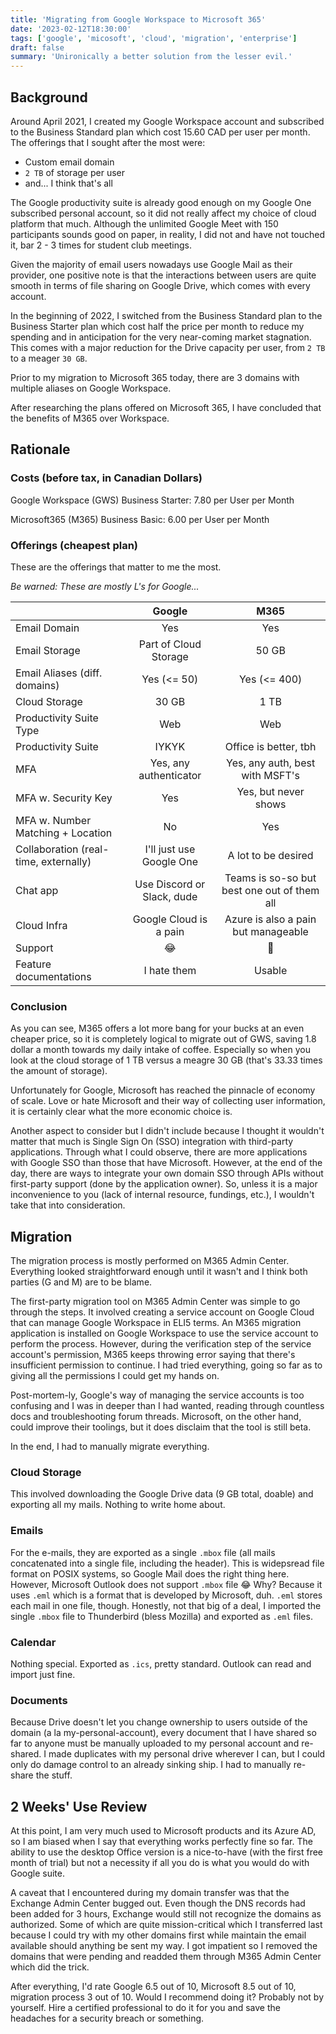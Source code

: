 ```yaml
---
title: 'Migrating from Google Workspace to Microsoft 365'
date: '2023-02-12T18:30:00'
tags: ['google', 'micosoft', 'cloud', 'migration', 'enterprise']
draft: false
summary: 'Unironically a better solution from the lesser evil.'
---
```


## Background

Around April 2021, I created my Google Workspace account and subscribed to the Business Standard plan which cost 15.60 CAD per user per month. The offerings that I sought after the most were:

- Custom email domain
- `2 TB` of storage per user
- and... I think that's all

The Google productivity suite is already good enough on my Google One subscribed personal account, so it did not really affect my choice of cloud platform that much. Although the unlimited Google Meet with 150 participants sounds good on paper, in reality, I did not and have not touched it, bar 2 - 3 times for student club meetings.

Given the majority of email users nowadays use Google Mail as their provider, one positive note is that the interactions between users are quite smooth in terms of file sharing on Google Drive, which comes with every account.

In the beginning of 2022, I switched from the Business Standard plan to the Business Starter plan which cost half the price per month to reduce my spending and in anticipation for the very near-coming market stagnation. This comes with a major reduction for the Drive capacity per user, from `2 TB` to a meager `30 GB`.

Prior to my migration to Microsoft 365 today, there are 3 domains with multiple aliases on Google Workspace.

After researching the plans offered on Microsoft 365, I have concluded that the benefits of M365 over Workspace.

## Rationale

### Costs (before tax, in Canadian Dollars)

Google Workspace (GWS) Business Starter: 7.80 per User per Month

Microsoft365 (M365) Business Basic: 6.00 per User per Month

### Offerings (cheapest plan)

These are the offerings that matter to me the most.

_Be warned: These are mostly L's for Google..._

|                                       |           Google           |                    M365                     |
| ------------------------------------- | :------------------------: | :-----------------------------------------: |
| Email Domain                          |            Yes             |                     Yes                     |
| Email Storage                         |   Part of Cloud Storage    |                    50 GB                    |
| Email Aliases (diff. domains)         |        Yes (<= 50)         |                Yes (<= 400)                 |
| Cloud Storage                         |           30 GB            |                    1 TB                     |
| Productivity Suite Type               |            Web             |                     Web                     |
| Productivity Suite                    |           IYKYK            |            Office is better, tbh            |
| MFA                                   |   Yes, any authenticator   |       Yes, any auth, best with MSFT's       |
| MFA w. Security Key                   |            Yes             |            Yes, but never shows             |
| MFA w. Number Matching + Location     |             No             |                     Yes                     |
| Collaboration (real-time, externally) |  I'll just use Google One  |             A lot to be desired             |
| Chat app                              | Use Discord or Slack, dude | Teams is so-so but best one out of them all |
| Cloud Infra                           |   Google Cloud is a pain   |     Azure is also a pain but manageable     |
| Support                               |             😂             |                     🤔                      |
| Feature documentations                |        I hate them         |                   Usable                    |

### Conclusion

As you can see, M365 offers a lot more bang for your bucks at an even cheaper price, so it is completely logical to migrate out of GWS, saving 1.8 dollar a month towards my daily intake of coffee. Especially so when you look at the cloud storage of 1 TB versus a meagre 30 GB (that's 33.33 times the amount of storage).

Unfortunately for Google, Microsoft has reached the pinnacle of economy of scale. Love or hate Microsoft and their way of collecting user information, it is certainly clear what the more economic choice is.

Another aspect to consider but I didn't include because I thought it wouldn't matter that much is Single Sign On (SSO) integration with third-party applications. Through what I could observe, there are more applications with Google SSO than those that have Microsoft. However, at the end of the day, there are ways to integrate your own domain SSO through APIs without first-party support (done by the application owner). So, unless it is a major inconvenience to you (lack of internal resource, fundings, etc.), I wouldn't take that into consideration.

## Migration

The migration process is mostly performed on M365 Admin Center. Everything looked straightforward enough until it wasn't and I think both parties (G and M) are to be blame.

The first-party migration tool on M365 Admin Center was simple to go through the steps. It involved creating a service account on Google Cloud that can manage Google Workspace in ELI5 terms. An M365 migration application is installed on Google Workspace to use the service account to perform the process. However, during the verification step of the service account's permission, M365 keeps throwing error saying that there's insufficient permission to continue. I had tried everything, going so far as to giving all the permissions I could get my hands on.

Post-mortem-ly, Google's way of managing the service accounts is too confusing and I was in deeper than I had wanted, reading through countless docs and troubleshooting forum threads. Microsoft, on the other hand, could improve their toolings, but it does disclaim that the tool is still beta.

In the end, I had to manually migrate everything.

### Cloud Storage

This involved downloading the Google Drive data (9 GB total, doable) and exporting all my mails. Nothing to write home about.

### Emails

For the e-mails, they are exported as a single `.mbox` file (all mails concatenated into a single file, including the header). This is widepsread file format on POSIX systems, so Google Mail does the right thing here. However, Microsoft Outlook does not support `.mbox` file 😂 Why? Because it uses `.eml` which is a format that is developed by Microsoft, duh. `.eml` stores each mail in one file, though. Honestly, not that big of a deal, I imported the single `.mbox` file to Thunderbird (bless Mozilla) and exported as `.eml` files.

### Calendar

Nothing special. Exported as `.ics`, pretty standard. Outlook can read and import just fine.

### Documents

Because Drive doesn't let you change ownership to users outside of the domain (a la my-personal-account), every document that I have shared so far to anyone must be manually uploaded to my personal account and re-shared. I made duplicates with my personal drive wherever I can, but I could only do damage control to an already sinking ship. I had to manually re-share the stuff.

## 2 Weeks' Use Review

At this point, I am very much used to Microsoft products and its Azure AD, so I am biased when I say that everything works perfectly fine so far. The ability to use the desktop Office version is a nice-to-have (with the first free month of trial) but not a necessity if all you do is what you would do with Google suite.

A caveat that I encountered during my domain transfer was that the Exchange Admin Center bugged out. Even though the DNS records had been added for 3 hours, Exchange would still not recognize the domains as authorized. Some of which are quite mission-critical which I transferred last because I could try with my other domains first while maintain the email available should anything be sent my way. I got impatient so I removed the domains that were pending and readded them through M365 Admin Center which did the trick.

After everything, I'd rate Google 6.5 out of 10, Microsoft 8.5 out of 10, migration process 3 out of 10. Would I recommend doing it? Probably not by yourself. Hire a certified professional to do it for you and save the headaches for a security breach or something.
